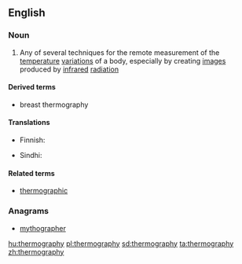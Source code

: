 ==English==

===Noun===
{{wikipedia}}
{{en-noun|-}}

# {{context|physics|lang=en}} Any of several techniques for the remote measurement of the [[temperature]] [[variation]]s of a body, especially by creating [[image]]s produced by [[infrared]] [[radiation]]

====Derived terms====
* breast thermography

====Translations====
{{trans-top|practice of creating images produced by infrared radiation}}
* Finnish: {{t|fi|lämpökuvaus}}
{{trans-mid}}
* Sindhi: {{t+|sd|گرمونگاري|f}}
{{trans-bottom}}

====Related terms====
* [[thermographic]]

===Anagrams===
* [[mythographer#English|mythographer]]

[[hu:thermography]]
[[pl:thermography]]
[[sd:thermography]]
[[ta:thermography]]
[[zh:thermography]]